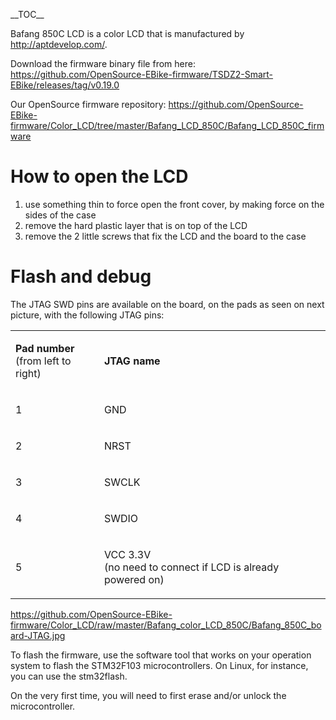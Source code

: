 __TOC__

Bafang 850C LCD is a color LCD that is manufactured by http://aptdevelop.com/.

Download the firmware binary file from here: https://github.com/OpenSource-EBike-firmware/TSDZ2-Smart-EBike/releases/tag/v0.19.0

Our OpenSource firmware repository: https://github.com/OpenSource-EBike-firmware/Color_LCD/tree/master/Bafang_LCD_850C/Bafang_LCD_850C_firmware

= How to open the LCD =

# use something thin to force open the front cover, by making force on the sides of the case
# remove the hard plastic layer that is on top of the LCD
# remove the 2 little screws that fix the LCD and the board to the case

= Flash and debug =

The JTAG SWD pins are available on the board, on the pads as seen on next picture, with the following JTAG pins:

{|
| '''Pad number'''<br>(from left to right) || ''' JTAG name '''
|-
| 1 || GND
|-
| 2 || NRST
|-
| 3 || SWCLK
|-
| 4 || SWDIO
|-
| 5 || VCC 3.3V<br>
(no need to connect if LCD is already powered on)
|}

[[https://github.com/OpenSource-EBike-firmware/Color_LCD/raw/master/Bafang_color_LCD_850C/Bafang_850C_board-JTAG.jpg]]

To flash the firmware, use the software tool that works on your operation system to flash the STM32F103 microcontrollers. On Linux, for instance, you can use the stm32flash.

On the very first time, you will need to first erase and/or unlock the microcontroller.